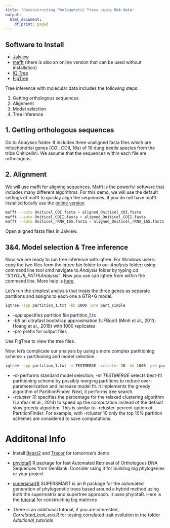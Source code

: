 ```yaml
---
title: "Reconstructing Phelogenetic Trees using DNA data"
output:
  html_document:
    df_print: paged
---
```

## Software to Install

* [Jalview](https://www.jalview.org)
* [mafft](https://mafft.cbrc.jp/alignment/software/) (there is also an online version that can be used without installation)
* [IQ Tree](http://www.iqtree.org)
* [FigTree](https://github.com/rambaut/figtree/releases)


Tree inference with molecular data includes the following steps:

1. Getting orthologous sequences
2. Alignment
3. Model selection
4. Tree inference


## 1. Getting orthologous sequences

Go to *Analyses* folder. It includes three unaligned fasta files which are mitochondrial genes (COI, COII, 16s) of 10 dung beetle species from the tribe Oniticellini. We assume that the sequences within each file are orthologous.

## 2. Alignment

We will use mafft for aligning sequences. Mafft is the powerful software that includes many different algorithms. For this demo, we will use the default settings of mafft to quickly align the sequences. If you do not have mafft installed locally use the [online version](https://mafft.cbrc.jp/alignment/server/) 


```bash
mafft --auto Oniticel_COI.fasta > aligned_Oniticel_COI.fasta 
mafft --auto Oniticel_COII.fasta > aligned_Oniticel_COII.fasta 
mafft --auto Oniticel_rRNA_16S.fasta > aligned_Oniticel_rRNA_16S.fasta
```

Open aligned fasta files in Jalview.

## 3&4. Model selection & Tree inference
Now, we are ready to run tree inference with iqtree. For Windows users: copy the two files form the iqtree *bin* folder to our  *Analysis* folder; using command line tool cmd navigate to *Analysis* folder by typing *cd "X:\\YOUR_PATH\\Analysis"*. Now you use can iqtree from within the command line. More help is [here](http://www.iqtree.org/doc/Quickstart).

Let's run the simplest analysis that treats the three genes as separate partitions and assigns to each one a GTR+G model.

```bash
iqtree -spp partition_1.txt -bb 1000 -pre part_simple
```

* *-spp* specifies partition file partition_1.tx
* *-bb* an ultrafast bootstrap approximation (UFBoot) (Minh et al., 2013; Hoang et al., 2018) with 1000 replicates
* *-pre* prefix for output files

Use FigTree to view the tree files.

Now, let's complicate our analysis by using a more complex partitioning scheme + partitioning and model selection.

```bash
iqtree -spp partition_1.txt -m TESTMERGE -rcluster 10 -bb 1000 -pre part_Best
```

* *-m* performs standard model selection; *-m TESTMERGE* selects best-fit partitioning scheme by possibly merging partitions to reduce over-parameterization and increase model fit. It implements the greedy algorithm of PartitionFinder. Next, it performs tree search.
* *-rcluster 10* specifies the percentage for the relaxed clustering algorithm (Lanfear et al., 2014) to speed up the computation instead of the default slow greedy algorithm. This is similar to --rcluster-percent option of PartitionFinder. For example, with -rcluster 10 only the top 10% partition schemes are considered to save computations.

# Additonal Info

* Install [Beast2](https://www.beast2.org) and [Tracer](http://tree.bio.ed.ac.uk/software/tracer/) for tomorrow's demo

* [phylotaR](https://github.com/ropensci/phylotaR) R package for fast Automated Retrieval of Orthologous DNA Sequences from GenBank. Consider using it for building big phylogenies or your project

* [supersmartR](https://github.com/AntonelliLab/supersmartR) SUPERSMART is an R package for the automated generation of phylogenetic trees based around a hybrid method using both the supermatrix and supertree approach. It uses phylotaR. Here is the [tutorial](https://github.com/AntonelliLab/supersmartR-workshop/tree/master/pipelines) for constructing big matrices 

* There is an additional tutorial, if you are interested, *Correlated_trait_evo.R* for testing correlated trait evolution in the folder *Additional_tutorials*
